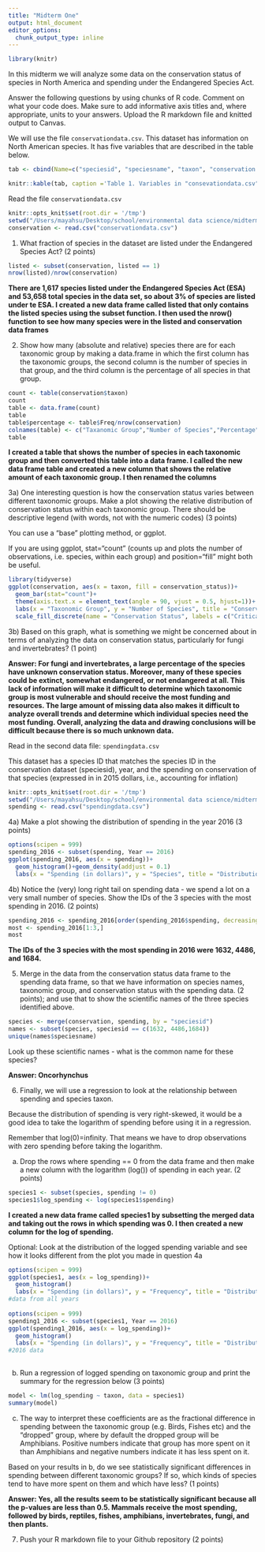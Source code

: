 ```yaml
---
title: "Midterm One"
output: html_document
editor_options: 
  chunk_output_type: inline
---
```


```r
library(knitr)
```

In this midterm we will analyze some data on the conservation status of species in North America and spending under the Endangered Species Act. 

Answer the following questions by using chunks of R code. Comment on what your code does. Make sure to add informative axis titles and, where appropriate, units to your answers. Upload the R markdown file and knitted output to Canvas. 

We will use the file `conservationdata.csv`. This dataset has information on North American species. It has five variables that are described in the table below.


```r
tab <- cbind(Name=c("speciesid", "speciesname", "taxon", "conservation status", "listed"), Description = c("unique ID", "scientific name", "Species group", "Conservation status in North America, according to   [NatureServe](https://www.natureserve.org/conservation-tools/conservation-rank-calculator): 1 = Critically Imperiled; 2 = Imperiled; 3 = Vulnerable; 4 = Apparently Secure; 5 = Secure; UNK = Unknown; Prob. Extinct = Probably Extinct; Extinct", "Is the species listed as threatened or endangered under the US Endangered Species Act: 0 = No; 1 = Yes"))

knitr::kable(tab, caption ='Table 1. Variables in "consevationdata.csv"' )
```


Read the file `conservationdata.csv`

```r
knitr::opts_knit$set(root.dir = '/tmp')
setwd("/Users/mayahsu/Desktop/school/environmental data science/midterm")
conservation <- read.csv("conservationdata.csv")
```

1. What fraction of species in the dataset are listed under the Endangered Species Act? (2 points)

```r
listed <- subset(conservation, listed == 1)
nrow(listed)/nrow(conservation)
```
**There are 1,617 species listed under the Endangered Species Act (ESA) and 53,658 total species in the data set, so about 3% of species are listed under te ESA. I created a new data frame called listed that only contains the listed species using the subset function. I then used the nrow() function to see how many species were in the listed and conservation data frames**

2. Show how many (absolute and relative) species there are for each taxonomic group by making a data.frame in which the first column has the taxonomic groups, the second column is the number of species in that group, and the third column is the percentage of all species in that group.

```r
count <- table(conservation$taxon)
count
table <- data.frame(count)
table
table$percentage <- table$Freq/nrow(conservation)
colnames(table) <- c("Taxanomic Group","Number of Species","Percentage")
table
```
**I created a table that shows the number of species in each taxonomic group and then converted this table into a data frame. I called the new data frame table and created a new column that shows the relative amount of each taxonomic group. I then renamed the columns**

3a) One interesting question is how the conservation status varies between different taxonomic groups. Make a plot showing the relative distribution of conservation status within each taxonomic group. There should be descriptive legend (with words, not with the numeric codes) (3 points)

You can use a "base" plotting method, or ggplot. 

If you are using ggplot, stat="count" (counts up and plots the number of observations, i.e. species, within each group) and position="fill" might both be useful.

```r
library(tidyverse)
ggplot(conservation, aes(x = taxon, fill = conservation_status))+
  geom_bar(stat="count")+
  theme(axis.text.x = element_text(angle = 90, vjust = 0.5, hjust=1))+
  labs(x = "Taxonomic Group", y = "Number of Species", title = "Conservation Status by Taxonomic Group")+
  scale_fill_discrete(name = "Conservation Status", labels = c("Critically Imperiled", "Imperiled", "Vulnerable", "Apparently Secured", "Secure", "Extinct", "Probably Extinct", "Unknown", "NA"))
```


3b) Based on this graph, what is something we might be concerned about in terms of analyzing the data on conservation status, particularly for fungi and invertebrates? (1 point)

**Answer: For fungi and invertebrates, a large percentage of the species have unknown conservation status. Moreover, many of these species could be extinct, somewhat endangered, or not endangered at all. This lack of information will make it difficult to determine which taxonomic group is most vulnerable and should receive the most funding and resources. The large amount of missing data also makes it difficult to analyze overall trends and determine which individual species need the most funding. Overall, analyzing the data and drawing conclusions will be difficult because there is so much unknown data.** 

Read in the second data file: `spendingdata.csv`

This dataset has a species ID that matches the species ID in the conservation dataset (speciesid), year, and the spending on conservation of that species (expressed in in 2015 dollars, i.e., accounting for inflation)

```r
knitr::opts_knit$set(root.dir = '/tmp')
setwd("/Users/mayahsu/Desktop/school/environmental data science/midterm")
spending <- read.csv("spendingdata.csv")
```

4a) Make a plot showing the distribution of spending in the year 2016 (3 points)

```r
options(scipen = 999)
spending_2016 <- subset(spending, Year == 2016)
ggplot(spending_2016, aes(x = spending))+
  geom_histogram()+geom_density(addjust = 0.1)
  labs(x = "Spending (in dollars)", y = "Species", title = "Distribution of Spending on Different Species in 2016")
```

4b) Notice the (very) long right tail on spending data - we spend a lot on a very small number of species. Show the IDs of the 3 species with the most spending in 2016. (2 points)

```r
spending_2016 <- spending_2016[order(spending_2016$spending, decreasing = TRUE),]
most <- spending_2016[1:3,]
most
```

**The IDs of the 3 species with the most spending in 2016 were 1632, 4486, and 1684.**

5. Merge in the data from the conservation status data frame to the spending data frame, so that we have information on species names, taxonomic group, and conservation status with the spending data. (2 points); and use that to show the scientific names of the three species identified above.

```r
species <- merge(conservation, spending, by = "speciesid")
names <- subset(species, speciesid == c(1632, 4486,1684))
unique(names$speciesname)
```

Look up these scientific names - what is the common name for these species?

**Answer: Oncorhynchus** 

6. Finally, we will use a regression to look at the relationship between spending and species taxon.

Because the distribution of spending is very right-skewed, it would be a good idea to take the logarithm of spending before using it in a regression. 

Remember that log(0)=infinity. That means we have to drop observations with zero spending before taking the logarithm.

a) Drop the rows where spending == 0 from the data frame and then make a new column with the logarithm (log()) of spending in each year. (2 points)

```r
species1 <- subset(species, spending != 0)
species1$log_spending <- log(species1$spending)
```

**I created a new data frame called species1 by subsetting the merged data and taking out the rows in which spending was 0. I then created a new column for the log of spending.**

Optional: Look at the distribution of the logged spending variable and see how it looks different from the plot you made in question 4a

```r
options(scipen = 999)
ggplot(species1, aes(x = log_spending))+
  geom_histogram()
  labs(x = "Spending (in dollars)", y = "Frequency", title = "Distribution of Spending on Different Species")
#data from all years
  
options(scipen = 999)
spending1_2016 <- subset(species1, Year == 2016)
ggplot(spending1_2016, aes(x = log_spending))+
  geom_histogram()
  labs(x = "Spending (in dollars)", y = "Frequency", title = "Distribution of Spending on Different Species in 2016")
#2016 data
  
```

b) Run a regression of logged spending on taxonomic group and print the summary for the regression below (3 points)

```r
model <- lm(log_spending ~ taxon, data = species1)
summary(model)
```

c) The way to interpret these coefficients are as the fractional difference in spending between the taxonomic group (e.g. Birds, Fishes etc) and the "dropped" group, where by default the dropped group will be Amphibians. Positive numbers indicate that group has more spent on it than Amphibians and negative numbers indicate it has less spent on it. 

Based on your results in b, do we see statistically significant differences in spending between different taxonomic groups? If so, which kinds of species tend to have more spent on them and which have less? (1 points)


**Answer: Yes, all the results seem to be statistically significant because all the p-values are less than 0.5. Mammals receive the most spending, followed by birds, reptiles, fishes, amphibians, invertebrates, fungi, and then plants.** 

7. Push your R markdown file to your Github repository (2 points)
